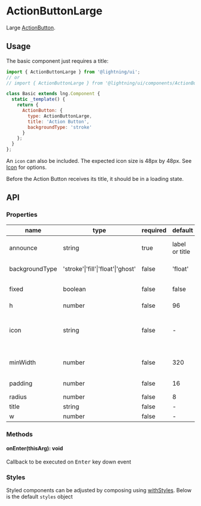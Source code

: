 
# ActionButtonLarge

Large [ActionButton](?path=/docs/actionbutton--base).

## Usage

The basic component just requires a title:

```js
import { ActionButtonLarge } from '@lightning/ui';
// or
// import { ActionButtonLarge } from '@lightning/ui/components/ActionButton';

class Basic extends lng.Component {
  static _template() {
    return {
      ActionButton: {
        type: ActionButtonLarge,
        title: 'Action Button',
        backgroundType: 'stroke'
      }
    };
  }
};
```

An `icon` can also be included. The expected icon size is 48px by 48px. See [Icon](?path=/docs/icon--basic) for options.

<Canvas>
  <Story id="actionbuttonlarge--base" />
</Canvas>


Before the Action Button receives its title, it should be in a loading state.
<Canvas>
  <Story id="actionbuttonlarge--loading" />
</Canvas>

## API

### Properties

name|type|required|default|description
--|--|--|--|--
announce|string|true|label or title|announcement text for screen readers
backgroundType|'stroke'\|'fill'\|'float'\|'ghost'|false|'float'|color of `Button` container.
fixed|boolean|false|false|when true, `w` overrides `minWidth`
h|number|false|96|height
icon|string|false|-|URI for icon or inline svg that may live next to the title. See <a href="?path=/docs/icon--basic">Icon</a>
minWidth|number|false|320|minimum width of the button
padding|number|false|16|left and right padding value
radius|number|false|8|border radius
title|string|false|-|button text
w|number|false|-|width

### Methods

#### onEnter(thisArg): void

Callback to be executed on <kbd>Enter</kbd> key down event

### Styles

Styled components can be adjusted by composing using [withStyles](?path=/docs/mixins-withstyles--basic). Below is the default `styles` object

<Theme theme={ActionButtonLarge.styles} />
